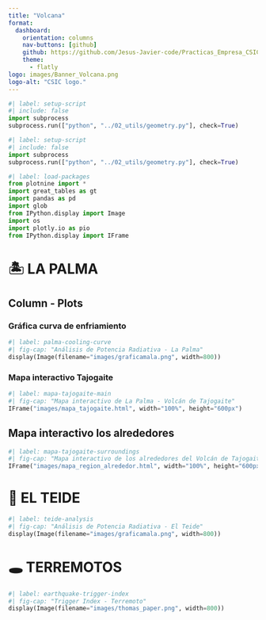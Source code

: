 ---
title: "Volcana"
format: 
  dashboard:
    orientation: columns
    nav-buttons: [github]
    github: https://github.com/Jesus-Javier-code/Practicas_Empresa_CSIC.git
    theme:
      - flatly
logo: images/Banner_Volcana.png
logo-alt: "CSIC logo."
---

<style>
/* ==== ESTILOS DEL BANNER ==== */
.navbar {
  background: rgb(251,235,207) !important; /* Color crema */
  border-bottom: 3px solid #413224 !important; /* Borde marrón */
}

.navbar-brand {
  color: #413224 !important; /* Texto marrón */
  font-weight: bold;
  padding-left: 15px;
}

.navbar-nav .nav-link {
  color: #413224 !important; /* Texto marrón */
  margin: 0 10px;
  font-weight: 500;
}

.navbar-nav .nav-link:hover {
  background-color: rgba(65,50,36,0.1) !important;
  border-radius: 4px;
}
</style>

```{python}
#| label: setup-script
#| include: false
import subprocess
subprocess.run(["python", "../02_utils/geometry.py"], check=True)
```

```{python}
#| label: setup-script
#| include: false
import subprocess
subprocess.run(["python", "../02_utils/geometry.py"], check=True)
```
```{python}
#| label: load-packages
from plotnine import *
import great_tables as gt
import pandas as pd
import glob
from IPython.display import Image
import os
import plotly.io as pio
from IPython.display import IFrame
```


# 🏝️ LA PALMA
## Column - Plots
### Gráfica curva de enfriamiento
```{python}
#| label: palma-cooling-curve
#| fig-cap: "Análisis de Potencia Radiativa - La Palma"
display(Image(filename="images/graficamala.png", width=800))
```
### Mapa interactivo Tajogaite
```{python}
#| label: mapa-tajogaite-main
#| fig-cap: "Mapa interactivo de La Palma - Volcán de Tajogaite"
IFrame("images/mapa_tajogaite.html", width="100%", height="600px")
```

## Mapa interactivo los alrededores
```{python}
#| label: mapa-tajogaite-surroundings
#| fig-cap: "Mapa interactivo de los alrededores del Volcán de Tajogaite"
IFrame("images/mapa_region_alrededor.html", width="100%", height="600px")
```

# 🌋 EL TEIDE

```{python}
#| label: teide-analysis
#| fig-cap: "Análisis de Potencia Radiativa - El Teide"
display(Image(filename="images/graficamala.png", width=800))
```

# 🕳️ TERREMOTOS

```{python}
#| label: earthquake-trigger-index
#| fig-cap: "Trigger Index - Terremoto"
display(Image(filename="images/thomas_paper.png", width=800))
```
